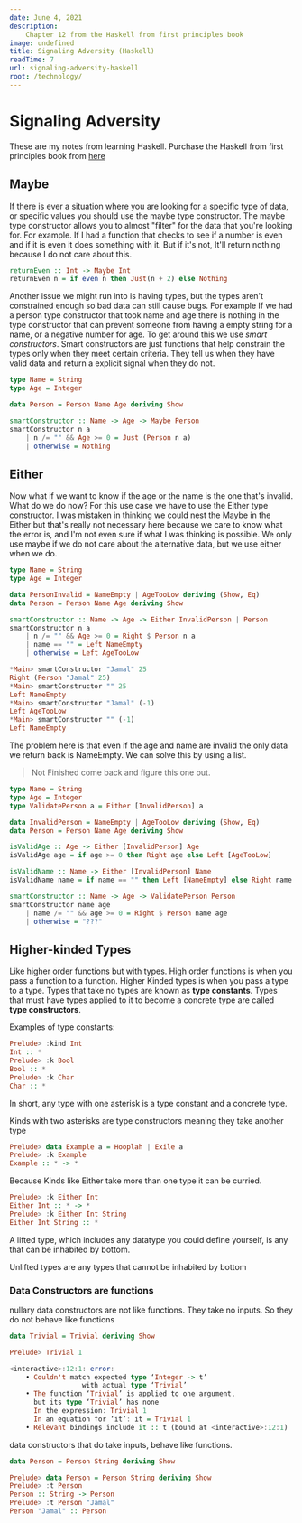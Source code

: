 ```yaml
---
date: June 4, 2021
description:
    Chapter 12 from the Haskell from first principles book
image: undefined
title: Signaling Adversity (Haskell)
readTime: 7
url: signaling-adversity-haskell
root: /technology/
---
```



# Signaling Adversity

These are my notes from learning Haskell. Purchase the Haskell from first principles book from [here](https://haskellbook.com/)

## Maybe
If there is ever a situation where you are looking for a specific type of data, or specific values you should use the maybe type constructor. The maybe type constructor allows you to almost "filter" for the data that you're looking for. For example. If I had a function that checks to see if a number is even and if it is even it does something with it. But if it's not, It'll return nothing because I do not care about this.

```haskell
returnEven :: Int -> Maybe Int
returnEven n = if even n then Just(n + 2) else Nothing
```

Another issue we might run into is having types, but the types aren't constrained enough so bad data can still cause bugs. For example If we had a person type constructor that took name and age there is nothing in the type constructor that can prevent someone from having a empty string for a name, or a negative number for age. To get around this we use *smart constructors*. Smart constructors are just functions that help constrain the types only when they meet certain criteria. They tell us when they have valid data and return a explicit signal when they do not.

```haskell
type Name = String
type Age = Integer

data Person = Person Name Age deriving Show

smartConstructor :: Name -> Age -> Maybe Person
smartConstructor n a
    | n /= "" && Age >= 0 = Just (Person n a)
    | otherwise = Nothing
```

## Either

Now what if we want to know if the age or the name is the one that's invalid. What do we do now? For this use case we have to use the Either type constructor. I was mistaken in thinking we could nest the Maybe in the Either but that's really not necessary here because we care to know what the error is, and I'm not even sure if what I was thinking is possible. We only use maybe if we do not care about the alternative data, but we use either when we do.

```haskell
type Name = String
type Age = Integer

data PersonInvalid = NameEmpty | AgeTooLow deriving (Show, Eq)
data Person = Person Name Age deriving Show

smartConstructor :: Name -> Age -> Either InvalidPerson | Person
smartConstructor n a
    | n /= "" && Age >= 0 = Right $ Person n a
    | name == "" = Left NameEmpty
    | otherwise = Left AgeTooLow
```

```haskell
*Main> smartConstructor "Jamal" 25
Right (Person "Jamal" 25)
*Main> smartConstructor "" 25
Left NameEmpty
*Main> smartConstructor "Jamal" (-1)
Left AgeTooLow
*Main> smartConstructor "" (-1)
Left NameEmpty
```

The problem here is that even if the age and name are invalid the only data we return back is NameEmpty. We can solve this by using a list.

> Not Finished come back and figure this one out.

```haskell
type Name = String
type Age = Integer
type ValidatePerson a = Either [InvalidPerson] a

data InvalidPerson = NameEmpty | AgeTooLow deriving (Show, Eq)
data Person = Person Name Age deriving Show

isValidAge :: Age -> Either [InvalidPerson] Age
isValidAge age = if age >= 0 then Right age else Left [AgeTooLow]

isValidName :: Name -> Either [InvalidPerson] Name
isValidName name = if name == "" then Left [NameEmpty] else Right name

smartConstructor :: Name -> Age -> ValidatePerson Person
smartConstructor name age
    | name /= "" && age >= 0 = Right $ Person name age
    | otherwise = "???"
```

## Higher-kinded Types

Like higher order functions but with types. High order functions is when you pass a function to a function. Higher Kinded types is when you pass a type to a type. Types that take no types are known as **type constants**. Types that must have types applied to it to become a concrete type are called **type constructors**.

Examples of type constants:
```haskell
Prelude> :kind Int
Int :: *
Prelude> :k Bool
Bool :: *
Prelude> :k Char
Char :: *
```

In short, any type with one asterisk is a type constant and a concrete type.

Kinds with two asterisks are type constructors meaning they take another type

```haskell
Prelude> data Example a = Hooplah | Exile a
Prelude> :k Example
Example :: * -> *
```

Because Kinds like Either take more than one type it can be curried.
```haskell
Prelude> :k Either Int
Either Int :: * -> *
Prelude> :k Either Int String
Either Int String :: *
```
A lifted type, which includes any datatype you could
define yourself, is any that can be inhabited by bottom.

Unlifted types are any types that cannot be inhabited
by bottom

### Data Constructors are functions

nullary data constructors are not like functions. They take no inputs. So they do not behave like functions
```haskell
data Trivial = Trivial deriving Show

Prelude> Trivial 1

<interactive>:12:1: error:
    • Couldn't match expected type ‘Integer -> t’
                  with actual type ‘Trivial’
    • The function ‘Trivial’ is applied to one argument,
      but its type ‘Trivial’ has none
      In the expression: Trivial 1
      In an equation for ‘it’: it = Trivial 1
    • Relevant bindings include it :: t (bound at <interactive>:12:1)
```

data constructors that do take inputs, behave like functions.
```haskell
data Person = Person String deriving Show

Prelude> data Person = Person String deriving Show
Prelude> :t Person
Person :: String -> Person
Prelude> :t Person "Jamal"
Person "Jamal" :: Person
```
